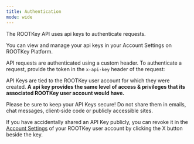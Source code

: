 ```yaml
---
title: Authentication
mode: wide
---
```


The ROOTKey API uses api keys to authenticate requests.

You can view and manage your api keys in your Account Settings on ROOTKey Platform.

API requests are authenticated using a custom header. To authenticate a request, provide the token in the `x-api-key` header of the request:

API Keys are tied to the ROOTKey user account for which they were created. **A api key provides the same level of access & privileges that its associated ROOTKey user account would have.**

<Warning>
Please be sure to keep your API Keys secure! Do not share them in emails, chat messages, client-side code or publicly accessible sites.

If you have accidentally shared an API Key publicly, you can revoke it in the [Account Settings](https://platform.rootkey.ai/settings) of your ROOTKey user account by clicking the X button beside the key.
</Warning>